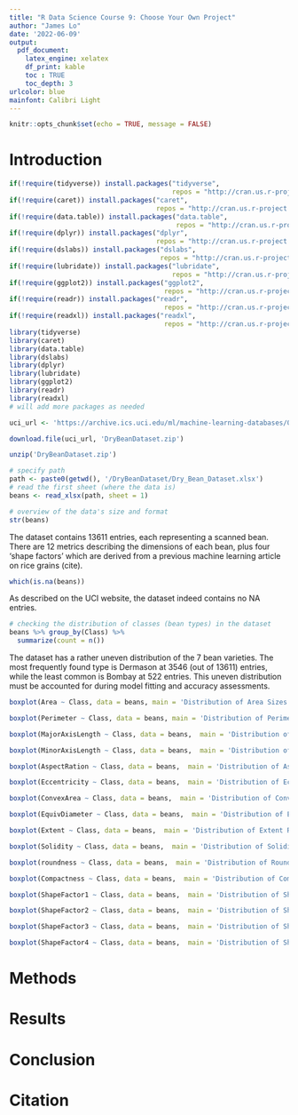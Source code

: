 ```yaml
---
title: "R Data Science Course 9: Choose Your Own Project"
author: "James Lo"
date: '2022-06-09'
output: 
  pdf_document:
    latex_engine: xelatex
    df_print: kable
    toc : TRUE
    toc_depth: 3
urlcolor: blue
mainfont: Calibri Light
---
```


```r
knitr::opts_chunk$set(echo = TRUE, message = FALSE)
```

# Introduction

```r
if(!require(tidyverse)) install.packages("tidyverse",
                                         repos = "http://cran.us.r-project.org")
if(!require(caret)) install.packages("caret",
                                     repos = "http://cran.us.r-project.org")
if(!require(data.table)) install.packages("data.table", 
                                          repos = "http://cran.us.r-project.org")
if(!require(dplyr)) install.packages("dplyr", 
                                     repos = "http://cran.us.r-project.org")
if(!require(dslabs)) install.packages("dslabs", 
                                      repos = "http://cran.us.r-project.org")
if(!require(lubridate)) install.packages("lubridate", 
                                         repos = "http://cran.us.r-project.org")
if(!require(ggplot2)) install.packages("ggplot2", 
                                       repos = "http://cran.us.r-project.org")
if(!require(readr)) install.packages("readr", 
                                       repos = "http://cran.us.r-project.org")
if(!require(readxl)) install.packages("readxl", 
                                       repos = "http://cran.us.r-project.org")
library(tidyverse)
library(caret)
library(data.table)
library(dslabs)
library(dplyr)
library(lubridate)
library(ggplot2)
library(readr)
library(readxl)
# will add more packages as needed

```

```r
uci_url <- 'https://archive.ics.uci.edu/ml/machine-learning-databases/00602/DryBeanDataset.zip'

download.file(uci_url, 'DryBeanDataset.zip')
```
```r
unzip('DryBeanDataset.zip')
```

```r
# specify path
path <- paste0(getwd(), '/DryBeanDataset/Dry_Bean_Dataset.xlsx')
# read the first sheet (where the data is)
beans <- read_xlsx(path, sheet = 1)
```

```r

# overview of the data's size and format
str(beans)
```
The dataset contains 13611 entries, each representing a scanned bean. There are 12 metrics describing the dimensions of each bean, plus four 'shape factors' which are derived from a previous machine learning article on rice grains (cite).

```r
which(is.na(beans))
```
As described on the UCI website, the dataset indeed contains no NA entries.

```r
# checking the distribution of classes (bean types) in the dataset
beans %>% group_by(Class) %>%
  summarize(count = n())
```
The dataset has a rather uneven distribution of the 7 bean varieties. The most frequently found type is Dermason at 3546 (out of 13611) entries, while the least common is Bombay at 522 entries. This uneven distribution must be accounted for during model fitting and accuracy assessments.

```r
boxplot(Area ~ Class, data = beans, main = 'Distribution of Area Sizes Among Bean Types')
```

```r
boxplot(Perimeter ~ Class, data = beans, main = 'Distribution of Perimeter Sizes Among Bean Types')
```

```r
boxplot(MajorAxisLength ~ Class, data = beans,  main = 'Distribution of Major Axis Lengths Among Bean Types')
```
```r
boxplot(MinorAxisLength ~ Class, data = beans,  main = 'Distribution of Minor Axis Lengths Among Bean Types')
```
```r
boxplot(AspectRation ~ Class, data = beans,  main = 'Distribution of Aspect Ratios Among Bean Types')
```
```r
boxplot(Eccentricity ~ Class, data = beans,  main = 'Distribution of Eccentricity Values Among Bean Types')
```
```r
boxplot(ConvexArea ~ Class, data = beans,  main = 'Distribution of Convex Area Lengths Among Bean Types')
```
```r
boxplot(EquivDiameter ~ Class, data = beans,  main = 'Distribution of Equivalent Diameters Among Bean Types')
```
```r
boxplot(Extent ~ Class, data = beans,  main = 'Distribution of Extent Ratios Among Bean Types')
```
```r
boxplot(Solidity ~ Class, data = beans,  main = 'Distribution of Solidity Ratios Among Bean Types')
```
```r
boxplot(roundness ~ Class, data = beans,  main = 'Distribution of Roundness Values Among Bean Types')
```
```r
boxplot(Compactness ~ Class, data = beans,  main = 'Distribution of Compactness Values Among Bean Types')
```
```r
boxplot(ShapeFactor1 ~ Class, data = beans,  main = 'Distribution of Shape Factor 1 Values Among Bean Types')
```
```r
boxplot(ShapeFactor2 ~ Class, data = beans,  main = 'Distribution of Shape Factor 2 Values Among Bean Types')
```
```r
boxplot(ShapeFactor3 ~ Class, data = beans,  main = 'Distribution of Shape Factor 3 Values Among Bean Types')
```
```r
boxplot(ShapeFactor4 ~ Class, data = beans,  main = 'Distribution of Shape Factor 4 Values Among Bean Types')
```
# Methods

# Results

# Conclusion

# Citation
